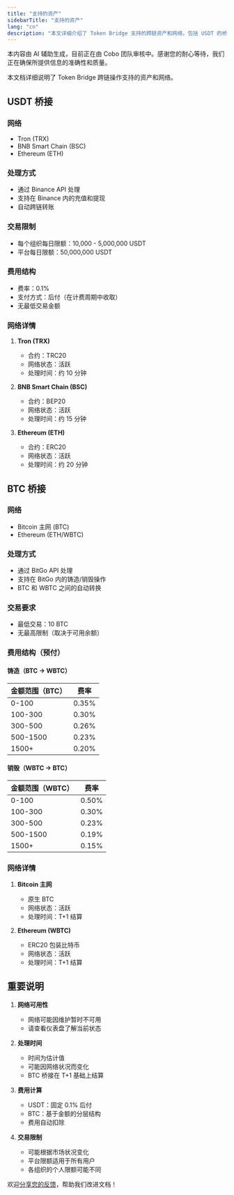 ```yaml
---
title: "支持的资产"
sidebarTitle: "支持的资产"
lang: "cn"
description: "本文详细介绍了 Token Bridge 支持的跨链资产和网络，包括 USDT 的桥接方式及其处理流程。"
---
```


<Note>本内容由 AI 辅助生成，目前正在由 Cobo 团队审核中。感谢您的耐心等待，我们正在确保所提供信息的准确性和质量。</Note>

本文档详细说明了 Token Bridge 跨链操作支持的资产和网络。

## USDT 桥接

### 网络
- Tron (TRX)
- BNB Smart Chain (BSC)
- Ethereum (ETH)

### 处理方式
- 通过 Binance API 处理
- 支持在 Binance 内的充值和提现
- 自动跨链转账

### 交易限制
- 每个组织每日限额：10,000 - 5,000,000 USDT
- 平台每日限额：50,000,000 USDT

### 费用结构
- 费率：0.1%
- 支付方式：后付（在计费周期中收取）
- 无最低交易金额

### 网络详情
1. **Tron (TRX)**
   - 合约：TRC20
   - 网络状态：活跃
   - 处理时间：约 10 分钟

2. **BNB Smart Chain (BSC)**
   - 合约：BEP20
   - 网络状态：活跃
   - 处理时间：约 15 分钟

3. **Ethereum (ETH)**
   - 合约：ERC20
   - 网络状态：活跃
   - 处理时间：约 20 分钟

## BTC 桥接

### 网络
- Bitcoin 主网 (BTC)
- Ethereum (ETH/WBTC)

### 处理方式
- 通过 BitGo API 处理
- 支持在 BitGo 内的铸造/销毁操作
- BTC 和 WBTC 之间的自动转换

### 交易要求
- 最低交易：10 BTC
- 无最高限制（取决于可用余额）

### 费用结构（预付）

#### 铸造（BTC → WBTC）
| 金额范围（BTC） | 费率 |
|----------------|------|
| 0-100          | 0.35% |
| 100-300        | 0.30% |
| 300-500        | 0.26% |
| 500-1500       | 0.23% |
| 1500+          | 0.20% |

#### 销毁（WBTC → BTC）
| 金额范围（WBTC） | 费率 |
|----------------|------|
| 0-100          | 0.50% |
| 100-300        | 0.30% |
| 300-500        | 0.23% |
| 500-1500       | 0.19% |
| 1500+          | 0.15% |

### 网络详情
1. **Bitcoin 主网**
   - 原生 BTC
   - 网络状态：活跃
   - 处理时间：T+1 结算

2. **Ethereum (WBTC)**
   - ERC20 包装比特币
   - 网络状态：活跃
   - 处理时间：T+1 结算

## 重要说明

1. **网络可用性**
   - 网络可能因维护暂时不可用
   - 请查看仪表盘了解当前状态

2. **处理时间**
   - 时间为估计值
   - 可能因网络状况而变化
   - BTC 桥接在 T+1 基础上结算

3. **费用计算**
   - USDT：固定 0.1% 后付
   - BTC：基于金额的分层结构
   - 费用自动扣除

4. **交易限制**
   - 可能根据市场状况变化
   - 平台限额适用于所有用户
   - 各组织的个人限额可能不同

<Tip>欢迎[分享您的反馈](https://forms.zohopublic.com/cobo/form/DocumentFeedbackForm/formperma/QvLOhxJv1_JMsJ-1dleZ8Itb_7rzN-LtgvsDdxosoVI?referrername=manuals)，帮助我们改进文档！</Tip>
